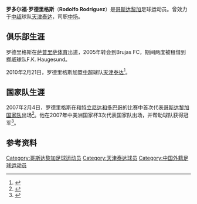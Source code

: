 {{Football player infobox
|          playername = 罗多尔福·罗德里格斯 <br> Rodolfo Rodríguez
|               image = 
|            fullname = 	Rodolfo Rodríguez Mojica
|         dateofbirth = {{birth date and age|1980|2|27}}
|         cityofbirth = 
|      countryofbirth = {{CRC}}
|              height = {{height|m=1.76}}
|         currentclub = 
|          clubnumber = 
|            position = [[中场|中场]]
|          youthyears = 
|          youthclubs = [[萨普里萨体育俱乐部|萨普里萨体育]]
|               years = 1998-2004<br>2000–2002<br>2003–2004<br>2004–2005<br>2005–2009<br>2007<br>2008<br>2010
|               clubs =  [[萨普里萨体育俱乐部|萨普里萨体育]]<br>→Municipal de Osa<br>→AD Guanacasteca(loan)<br>Liberia Mia<br>Brujas FC<br>→F.K. Haugesund <br>→F.K. Haugesund<br>[[天津泰达|天津泰达]]
|         caps(goals) = - (-)<br>- (-)<br>- (-)<br>28 (3)<br>69 (4)<br>11 (1)<br>13 (2)<br>17 (0)
|       nationalyears = 2007
|        nationalteam = [[哥斯达黎加国家足球队|哥斯达黎加]]
| nationalcaps(goals) = 9 (0)
|            pcupdate = 2010年2月17日 
|            ntupdate = 2010年2月17日 
}}
'''罗多尔福·罗德里格斯'''（'''Rodolfo Rodríguez'''）是[[哥斯达黎加|哥斯达黎加]]足球运动员。曾效力于[[中超|中超]]球队[[天津泰达|天津泰达]]，司职[[中场|中场]]。

==俱乐部生涯==
罗德里格斯在[[萨普里萨体育俱乐部|萨普里萨体育]]出道，2005年转会到Brujas FC，期间两度被租借到挪威球队F.K. Haugesund。

2010年2月21日，罗德里格斯加盟[[中超|中超]]球队[[天津泰达|天津泰达]]<ref>{{Cite web |url=http://sports.sina.com.cn/j/2010-02-21/10464847604.shtml |title=天津泰达找到托马西替身 正式签下哥外援罗德里格斯 |access-date=2010-02-21 |archive-date=2019-09-01 |archive-url=https://web.archive.org/web/20190901162051/http://sports.sina.com.cn/j/2010-02-21/10464847604.shtml |dead-url=no }}</ref>。

==国家队生涯==
2007年2月4日，罗德里格斯在和[[特立尼达和多巴哥国家足球队|特立尼达和多巴哥]]的比赛中首次代表[[哥斯达黎加国家足球队|哥斯达黎加国家队]]出场<ref>{{cite web|publisher=''RSSSF''|title=International Friendly Matches 2007|url=http://www.rsssf.com/tablesf/friend-intres2007.html|accessdate=2008-10-17|archive-date=2018-09-18|archive-url=https://web.archive.org/web/20180918193446/http://www.rsssf.com/tablesf/friend-intres2007.html|dead-url=no}}</ref>。他在2007年中美洲国家杯3次代表国家队出场，并帮助球队获得冠军<ref>{{cite web|publisher=''RSSSF''|title=Qualifying Tournament for Gold Cup 2007 - Details|url=http://www.rsssf.com/tablesg/gold-cam07det.html|accessdate=2008-10-17|archive-date=2008-10-24|archive-url=https://web.archive.org/web/20081024034751/http://www.rsssf.com/tablesg/gold-cam07det.html|dead-url=no}}</ref>。

==参考资料==
{{reflist}}

{{2010年中超分类名单天津}}
{{DEFAULTSORT:Rodríguez Rodolfo}}
[[Category:哥斯达黎加足球运动员|Category:哥斯达黎加足球运动员]]
[[Category:天津泰达球员|Category:天津泰达球员]]
[[Category:中国外籍足球运动员|Category:中国外籍足球运动员]]